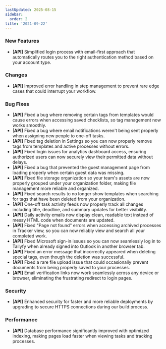 ```yaml
---
lastUpdated: 2025-08-15
sidebar:
  order: 2
title: '2021-09-22'
---
```


### New Features

- **[API]** Simplified login process with email-first approach that automatically routes you to the right authentication method based on your account type.

### Changes

- **[API]** Improved error handling in step management to prevent rare edge cases that could interrupt your workflow.

### Bug Fixes

- **[API]** Fixed a bug where removing certain tags from templates would cause errors when accessing saved checklists, so tag management now works smoothly.
- **[API]** Fixed a bug where email notifications weren't being sent properly when assigning new people to one-off tasks.
- **[API]** Fixed tag deletion in Settings so you can now properly remove tags from templates and active processes without errors.
- **[API]** Fixed login issues for analytics dashboard access, ensuring authorized users can now securely view their permitted data without delays.
- **[API]** Fixed a bug that prevented the guest management page from loading properly when certain guest data was missing.
- **[API]** Fixed file storage organization so your team's assets are now properly grouped under your organization folder, making file management more reliable and organized.
- **[API]** Fixed search results to no longer show templates when searching for tags that have been deleted from your organization.
- **[API]** One-off task activity feeds now properly track all changes including title, deadline, and summary updates for better visibility.
- **[API]** Daily activity emails now display clean, readable text instead of messy HTML code when documents are updated.
- **[API]** Fixed "Page not found" errors when accessing archived processes in Tracker view, so you can now reliably view and search all your completed work.
- **[API]** Fixed Microsoft sign-in issues so you can now seamlessly log in to Tallyfy when already signed into Outlook in another browser tab.
- **[API]** Fixed an error message that incorrectly appeared when deleting special tags, even though the deletion was successful.
- **[API]** Fixed a rare file upload issue that could occasionally prevent documents from being properly saved to your processes.
- **[API]** Email verification links now work seamlessly across any device or browser, eliminating the frustrating redirect to login pages.

### Security

- **[API]** Enhanced security for faster and more reliable deployments by upgrading to secure HTTPS connections during our build process.

### Performance

- **[API]** Database performance significantly improved with optimized indexing, making pages load faster when viewing tasks and tracking processes.